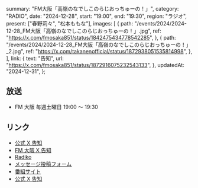   summary: "FM大阪「高嶺のなでしこのらじおっちゅーの！」",
  category: "RADIO",
  date: "2024-12-28",
  start: "19:00",
  end: "19:30",
  region: "ラジオ",
  present: ["春野莉々", "松本ももな"],
  images: [
    {
      path: "/events/2024/2024-12-28_FM大阪「高嶺のなでしこのらじおっちゅーの！」.jpg",
      ref: "https://x.com/fmosaka851/status/1842475434778542285",
    },
    {
      path: "/events/2024/2024-12-28_FM大阪「高嶺のなでしこのらじおっちゅーの！」_2.jpg",
      ref: "https://x.com/takanenofficial/status/1872938051535814998",
    },
  ],
  link: {
    text: "告知",
    url: "https://x.com/fmosaka851/status/1872916075232543133",
  },
  updatedAt: "2024-12-31",
};

## 放送

- FM 大阪 毎週土曜日 19:00 〜 19:30

## リンク

- [公式 X 告知](https://x.com/takanenofficial/status/1872938051535814998)
- [FM 大阪 X 告知](https://x.com/fmosaka851/status/1872916075232543133)
- [Radiko](https://radiko.jp/share?sid=FMO&t=20241228190000)
- [メッセージ投稿フォーム](https://fmosaka.futureartist.net/enquete/354047)
- [番組サイト](https://www.fmosaka.net/_ct/17722199)
- [公式 X 告知](https://x.com/takanenofficial/status/1836979149044600863)
